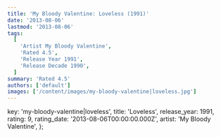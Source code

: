 ```yaml
---
title: 'My Bloody Valentine: Loveless (1991)'
date: '2013-08-06'
lastmod: '2013-08-06'
tags:
  [
    'Artist My Bloody Valentine',
    'Rated 4.5',
    'Release Year 1991',
    'Release Decade 1990',
  ]
summary: 'Rated 4.5'
authors: ['default']
images: ['/content/images/my-bloody-valentine|loveless.jpg']
---
```


  key: 'my-bloody-valentine|loveless',
  title: 'Loveless',
  release_year: 1991,
  rating: 9,
  rating_date: '2013-08-06T00:00:00.000Z',
  artist: 'My Bloody Valentine',
};

<MusicRating data={data} />
